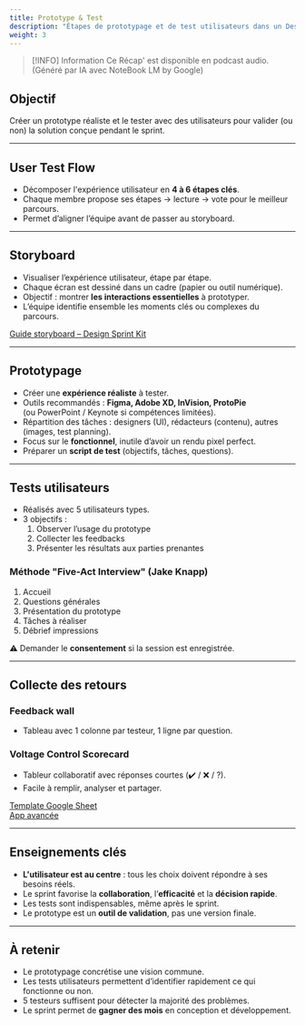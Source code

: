 ```yaml
---
title: Prototype & Test
description: "Étapes de prototypage et de test utilisateurs dans un Design Sprint."
weight: 3
---
```



> [!INFO] Information
> Ce Récap' est disponible en podcast audio. (Généré par IA avec NoteBook LM by Google)

<SrtPlayer
  client:only="react"
  audioSrc="/podcasts/design-sprint/storyboarding-prototyping-testing.m4a"
  srtUrl="/podcasts/design-sprint/storyboarding-prototyping-testing.srt"
/>

## Objectif

Créer un prototype réaliste et le tester avec des utilisateurs pour valider (ou non) la solution conçue pendant le sprint.

---

## User Test Flow

- Décomposer l'expérience utilisateur en **4 à 6 étapes clés**.
- Chaque membre propose ses étapes → lecture → vote pour le meilleur parcours.
- Permet d’aligner l’équipe avant de passer au storyboard.

---

## Storyboard

- Visualiser l’expérience utilisateur, étape par étape.
- Chaque écran est dessiné dans un cadre (papier ou outil numérique).
- Objectif : montrer **les interactions essentielles** à prototyper.
- L’équipe identifie ensemble les moments clés ou complexes du parcours.

[Guide storyboard – Design Sprint Kit](https://designsprintkit.withgoogle.com/methodology/phase5-prototype/storyboard)

---

## Prototypage

- Créer une **expérience réaliste** à tester.
- Outils recommandés : **Figma, Adobe XD, InVision, ProtoPie**  
  (ou PowerPoint / Keynote si compétences limitées).
- Répartition des tâches : designers (UI), rédacteurs (contenu), autres (images, test planning).
- Focus sur le **fonctionnel**, inutile d’avoir un rendu pixel perfect.
- Préparer un **script de test** (objectifs, tâches, questions).

---

## Tests utilisateurs

- Réalisés avec 5 utilisateurs types.
- 3 objectifs :
  1. Observer l’usage du prototype
  2. Collecter les feedbacks
  3. Présenter les résultats aux parties prenantes

### Méthode "Five-Act Interview" (Jake Knapp)

1. Accueil
2. Questions générales
3. Présentation du prototype
4. Tâches à réaliser
5. Débrief impressions

⚠️ Demander le **consentement** si la session est enregistrée.

---

## Collecte des retours

### Feedback wall

- Tableau avec 1 colonne par testeur, 1 ligne par question.

### Voltage Control Scorecard

- Tableur collaboratif avec réponses courtes (✔️ / ❌ / ?).
- Facile à remplir, analyser et partager.

[Template Google Sheet](https://docs.google.com/spreadsheets/d/164JSpRqFM5-UVWJ_FcyLYZOvp9uzJBmp/edit)  
[App avancée](http://app.controltheroom.com/)

---

## Enseignements clés

- **L'utilisateur est au centre** : tous les choix doivent répondre à ses besoins réels.
- Le sprint favorise la **collaboration**, l’**efficacité** et la **décision rapide**.
- Les tests sont indispensables, même après le sprint.
- Le prototype est un **outil de validation**, pas une version finale.

---

## À retenir

- Le prototypage concrétise une vision commune.
- Les tests utilisateurs permettent d’identifier rapidement ce qui fonctionne ou non.
- 5 testeurs suffisent pour détecter la majorité des problèmes.
- Le sprint permet de **gagner des mois** en conception et développement.
